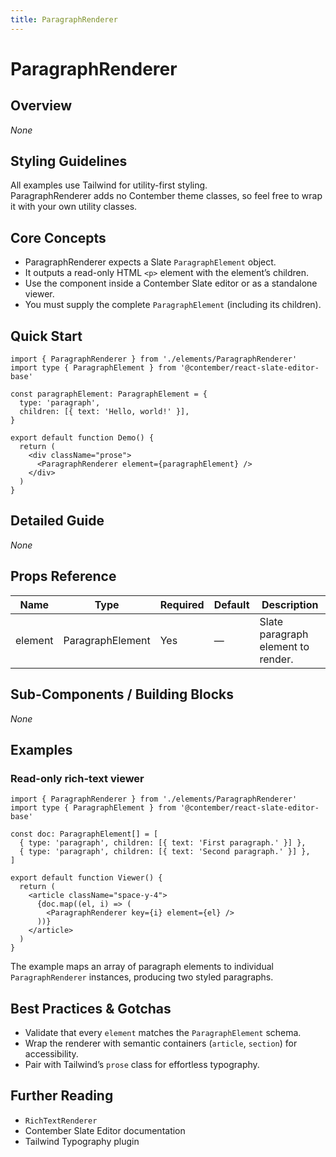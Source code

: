 ```yaml
---
title: ParagraphRenderer
---
```


<!-- Edited by human: false -->
<!-- Examples count: 0 -->
<!-- Source examples: 0 -->
<!-- Playground examples: 0 -->
<!-- External examples: 0 -->
<!-- Import examples: 0 -->

# ParagraphRenderer

## Overview
_None_

## Styling Guidelines
All examples use Tailwind for utility-first styling.  
ParagraphRenderer adds no Contember theme classes, so feel free to wrap it with your own utility classes.

## Core Concepts
- ParagraphRenderer expects a Slate `ParagraphElement` object.
- It outputs a read-only HTML `<p>` element with the element’s children.
- Use the component inside a Contember Slate editor or as a standalone viewer.
- You must supply the complete `ParagraphElement` (including its children).

## Quick Start
```tsx
import { ParagraphRenderer } from './elements/ParagraphRenderer'
import type { ParagraphElement } from '@contember/react-slate-editor-base'

const paragraphElement: ParagraphElement = {
  type: 'paragraph',
  children: [{ text: 'Hello, world!' }],
}

export default function Demo() {
  return (
    <div className="prose">
      <ParagraphRenderer element={paragraphElement} />
    </div>
  )
}
```

## Detailed Guide
_None_

## Props Reference
| Name    | Type             | Required | Default | Description                            |
|---------|------------------|----------|---------|----------------------------------------|
| element | ParagraphElement | Yes      | —       | Slate paragraph element to render.     |

## Sub-Components / Building Blocks
_None_

## Examples

### Read-only rich-text viewer
```tsx
import { ParagraphRenderer } from './elements/ParagraphRenderer'
import type { ParagraphElement } from '@contember/react-slate-editor-base'

const doc: ParagraphElement[] = [
  { type: 'paragraph', children: [{ text: 'First paragraph.' }] },
  { type: 'paragraph', children: [{ text: 'Second paragraph.' }] },
]

export default function Viewer() {
  return (
    <article className="space-y-4">
      {doc.map((el, i) => (
        <ParagraphRenderer key={i} element={el} />
      ))}
    </article>
  )
}
```
The example maps an array of paragraph elements to individual `ParagraphRenderer` instances, producing two styled paragraphs.

## Best Practices & Gotchas
- Validate that every `element` matches the `ParagraphElement` schema.
- Wrap the renderer with semantic containers (`article`, `section`) for accessibility.
- Pair with Tailwind’s `prose` class for effortless typography.

## Further Reading
- `RichTextRenderer`
- Contember Slate Editor documentation
- Tailwind Typography plugin

<!-- End of Generated Documentation -->